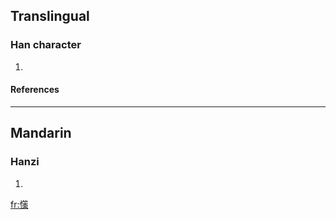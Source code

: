 ==Translingual==
===Han character===
{{Han char|rn=61|rad=心|as=12|sn=15|four=9809<sub>2</sub>|canj=心竹木月 (PHDB)}}
# {{defn|Han|sort=心12}}
====References====
{{Han ref|kx=0403.130|dkj=11233|dj=0743.160|hdz=42355.030|uh=61A1|ud=24993|bh=E5A8|bd=58792}}

----
==Mandarin==
===Hanzi===
{{cmn-hanzi|pin=[[cè]] (ce4)|wg=ts'e<sup>4</sup>}}
# {{defn|Mandarin}}

[[fr:憡]]